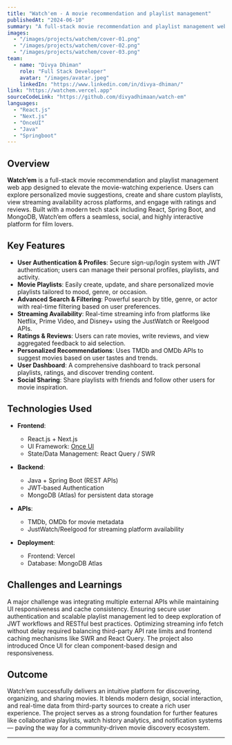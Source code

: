```yaml
---
title: "Watch'em - A movie recommendation and playlist management"
publishedAt: "2024-06-10"
summary: "A full-stack movie recommendation and playlist management web app built with React and Spring Boot, Watch'em helps users discover, rate, and organize their favorite films. With personalized playlists, streaming availability, and user authentication, it transforms how movie lovers explore and share cinematic experiences."
images:
  - "/images/projects/watchem/cover-01.png"
  - "/images/projects/watchem/cover-02.png"
  - "/images/projects/watchem/cover-03.png"
team:
  - name: "Divya Dhiman"
    role: "Full Stack Developer"
    avatar: "/images/avatar.jpeg"
    linkedIn: "https://www.linkedin.com/in/divya-dhiman/"
link: "https://watchem.vercel.app"
sourceCodeLink: "https://github.com/divyadhimaan/watch-em"
languages: 
  - "React.js"
  - "Next.js"
  - "OnceUI"
  - "Java"
  - "Springboot"
---
```


## Overview

**Watch’em** is a full-stack movie recommendation and playlist management web app designed to elevate the movie-watching experience. Users can explore personalized movie suggestions, create and share custom playlists, view streaming availability across platforms, and engage with ratings and reviews. Built with a modern tech stack including React, Spring Boot, and MongoDB, Watch’em offers a seamless, social, and highly interactive platform for film lovers.

## Key Features

- **User Authentication & Profiles**: Secure sign-up/login system with JWT authentication; users can manage their personal profiles, playlists, and activity.
- **Movie Playlists**: Easily create, update, and share personalized movie playlists tailored to mood, genre, or occasion.
- **Advanced Search & Filtering**: Powerful search by title, genre, or actor with real-time filtering based on user preferences.
- **Streaming Availability**: Real-time streaming info from platforms like Netflix, Prime Video, and Disney+ using the JustWatch or Reelgood APIs.
- **Ratings & Reviews**: Users can rate movies, write reviews, and view aggregated feedback to aid selection.
- **Personalized Recommendations**: Uses TMDb and OMDb APIs to suggest movies based on user tastes and trends.
- **User Dashboard**: A comprehensive dashboard to track personal playlists, ratings, and discover trending content.
- **Social Sharing**: Share playlists with friends and follow other users for movie inspiration.

## Technologies Used

- **Frontend**:  
  - React.js + Next.js  
  - UI Framework: [Once UI](https://once-ui.com/docs)  
  - State/Data Management: React Query / SWR  

- **Backend**:  
  - Java + Spring Boot (REST APIs)  
  - JWT-based Authentication  
  - MongoDB (Atlas) for persistent data storage  

- **APIs**:  
  - TMDb, OMDb for movie metadata  
  - JustWatch/Reelgood for streaming platform availability  

- **Deployment**:  
  - Frontend: Vercel
  - Database: MongoDB Atlas  

## Challenges and Learnings

A major challenge was integrating multiple external APIs while maintaining UI responsiveness and cache consistency. Ensuring secure user authentication and scalable playlist management led to deep exploration of JWT workflows and RESTful best practices. Optimizing streaming info fetch without delay required balancing third-party API rate limits and frontend caching mechanisms like SWR and React Query. The project also introduced Once UI for clean component-based design and responsiveness.


## Outcome

Watch’em successfully delivers an intuitive platform for discovering, organizing, and sharing movies. It blends modern design, social interaction, and real-time data from third-party sources to create a rich user experience. The project serves as a strong foundation for further features like collaborative playlists, watch history analytics, and notification systems — paving the way for a community-driven movie discovery ecosystem.

---

